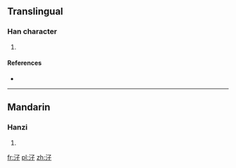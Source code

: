 ==Translingual==

===Han character===
{{Han char|rn=85|rad=水|as=03|sn=6|four=|canj=END,XEND}}

# {{defn|Han|sort=水03}}

====References====
* {{Han ref|kx=0605.070|dkj=17126|dj=0998.150|hdz=31555.020|uh=6C53|ud=27731}}

----

==Mandarin==

===Hanzi===
{{cmn-hanzi|pin=[[qiú]] ([[qiu2]])|wg=ch'iu<sup>2</sup>}}

# {{defn|lang=cmn|sort=水03}}

[[fr:汓]]
[[pl:汓]]
[[zh:汓]]